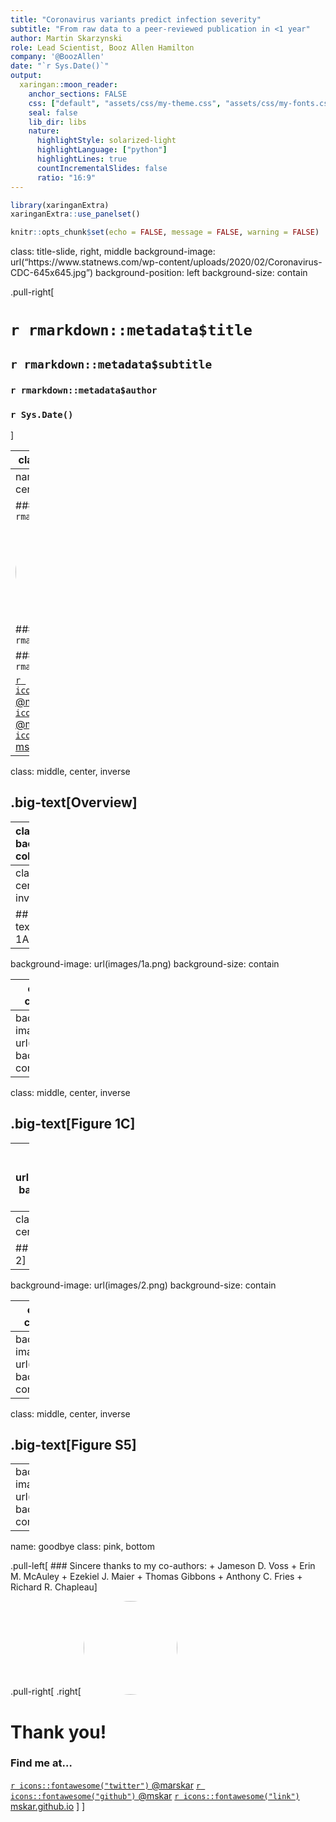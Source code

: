 ```yaml
---
title: "Coronavirus variants predict infection severity"
subtitle: "From raw data to a peer-reviewed publication in <1 year"
author: Martin Skarzynski
role: Lead Scientist, Booz Allen Hamilton
company: '@BoozAllen'
date: "`r Sys.Date()`"
output:
  xaringan::moon_reader:
    anchor_sections: FALSE
    css: ["default", "assets/css/my-theme.css", "assets/css/my-fonts.css"]
    seal: false
    lib_dir: libs
    nature:
      highlightStyle: solarized-light
      highlightLanguage: ["python"]
      highlightLines: true
      countIncrementalSlides: false
      ratio: "16:9"
---
```


```r
library(xaringanExtra)
xaringanExtra::use_panelset()

knitr::opts_chunk$set(echo = FALSE, message = FALSE, warning = FALSE)

```

class: title-slide, right, middle
background-image: url("https://www.statnews.com/wp-content/uploads/2020/02/Coronavirus-CDC-645x645.jpg")
background-position: left
background-size: contain

.pull-right[

# `r rmarkdown::metadata$title`

## `r rmarkdown::metadata$subtitle`

### `r rmarkdown::metadata$author`

### `r Sys.Date()`
]


---
class: middle, center, inverse

## .big-text[Greetings!]


---
name: hello
class: middle, center


### `r rmarkdown::metadata$author`

<img style="border-radius: 50%;" src="https://github.com/mskar.png" width="150px"/>

### `r rmarkdown::metadata$role`

### `r rmarkdown::metadata$company`

[`r icons::fontawesome("github")` @mskar](https://github.com/mskar)
[`r icons::fontawesome("twitter")` @marskar](https://twitter.com/marskar)
[`r icons::fontawesome("link")` mskar.github.io](https://mskar.github.io)

---
class: middle, center, inverse

## .big-text[Overview]

---
class: middle
background-color: white


<img src="images/s1.png" width="950px"/>

```r

suppressPackageStartupMessages(library(widgetframe))


l=DiagrammeR::mermaid("

graph LR
D[FASTA files]-- Minimap2 --> E[VCF data]
E -- SnpEff & SnpSift --> F[Annotated VCF data]
F -- pandas.read_csv --> G[Long dataframe]
G -- pandas.pivot --> H[Wide dataframe]
A[JSON files] -- json.loads --> B[patient metadata dictionary]
B -- pandas.join --> C[Modeling Data]
H -- pandas.join --> C
")

widgetframe::frameWidget(l)
```


---
class: middle, center, inverse

## .big-text[Figure 1A]


---
background-image: url(images/1a.png)
background-size: contain

---
class: middle, center, inverse

## .big-text[Figure 1B]


---
background-image: url(images/1b.png)
background-size: contain


---
class: middle, center, inverse

## .big-text[Figure 1C]

---
background-image: url(images/1c.png)
background-size: contain

---
class: middle, center, inverse

## .big-text[Figure 2]

---
background-image: url(images/2.png)
background-size: contain

---
class: middle, center, inverse

## .big-text[Figure S2]

---
background-image: url(images/s2.png)
background-size: contain

---
class: middle, center, inverse

## .big-text[Figure S5]

---
background-image: url(images/s5.png)
background-size: contain


---
name: goodbye
class: pink, bottom

.pull-left[
### Sincere thanks
to my co-authors:
+ Jameson D. Voss
+ Erin M. McAuley
+ Ezekiel J. Maier
+ Thomas Gibbons
+ Anthony C. Fries
+ Richard R. Chapleau
]


.pull-right[
.right[
<img style="border-radius: 50%;" src="https://github.com/mskar.png" width="150px"/>

# Thank you!

### Find me at...

[`r icons::fontawesome("twitter")` @marskar](http://twitter.com/marskar)
[`r icons::fontawesome("github")` @mskar](http://github.com/mskar)
[`r icons::fontawesome("link")` mskar.github.io](https://mskar.github.io)
]
]

